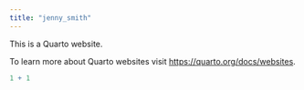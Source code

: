 ```yaml
---
title: "jenny_smith"
---
```


This is a Quarto website.

To learn more about Quarto websites visit <https://quarto.org/docs/websites>.

```r
1 + 1
```
